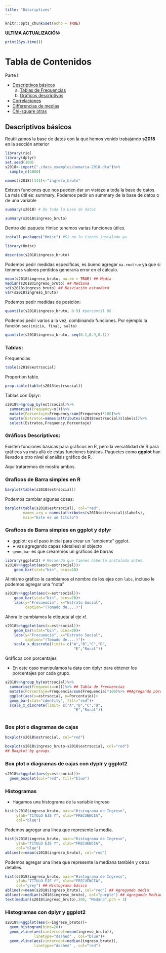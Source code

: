 ```yaml
---
title: "Descriptives"
---
```


```r
knitr::opts_chunk$set(echo = TRUE)
```

**ULTIMA ACTUALIZACIÓN:**

```r
print(Sys.time())
```


# Tabla de Contenidos

Parte I: 

- [Descriptivos básicos](#T1)
    a) [Tablas de Frequencias](#T1.1)
    b) [Gráficos descriptivos](#T1.2)
- [Correlaciones](#T2)
- [Differencias de medias](#T3)
- [Chi-square otras](#T3)
  

## Descriptivos básicos  <a name="T1"></a>

Reutilizamos la base de datos con la que hemos venido trabajando **s2018** en la sección anterior

```r
library(rio)
library(dplyr)
set.seed(100)
s2018<-import("./data_examples/sumaria-2018.dta")%>%
  sample_n(1000)
```

```r
names(s2018)[141]<-"ingreso_bruto"
```

Existen funciones que nos pueden dar un vistazo a toda la base de datos. La más útil es: summary. Podemos pedir un summary de la base de datos o de una variable

```r
summary(s2018) # De toda la base de datos
```

```r
summary(s2018$ingreso_bruto)
```

Dentro del paquete Hmisc tenemos varias funciones útiles. 

```r
install.packages("Hmisc") #Si no lo tienes instalado ya. 
```

```r
library(Hmisc)
```

```r
describe(s2018$ingreso_bruto)
```

Podemos pedir medidas especifícas, es bueno agregar ```na.rm=true``` ya que si tenemos valores perdidos generaría error en el cálculo. 

```r
mean(s2018$ingreso_bruto, na.rm = TRUE) ## Media
median(s2018$ingreso_bruto) ## Mediana
sd(s2018$ingreso_bruto) ## Desviación estandard
var(s2018$ingreso_bruto)
```

Podemos pedir medidas de posición:

```r
quantile(s2018$ingreso_bruto, 0.9) #percentil 90
```

Podemos pedir varios a la vez, combinando funciones. Por ejemplo la función ```seq(inicio, final, salto)``` 

```r
quantile(s2018$ingreso_bruto, seq(0.1,0.9,0.1))
```

### Tablas: <a name="T1.1"></a> 

Frequencias.

```r
table(s2018$estrsocial)
```

Proportion table. 

```r
prop.table(table(s2018$estrsocial))
```

Tablas con Dplyr:


```r
s2018%>%group_by(estrsocial)%>%
  summarise(Frequency=n())%>%
  mutate(Porcentaje=Frequency/sum(Frequency)*100)%>%
  mutate(Estratos=names(attributes(s2018$estrsocial)$labels))%>%
  select(Estratos,Frequency,Porcentaje)
```




### Gráficos Descriptivos: <a name="T1.1"></a>

Existen funciones básicas para gráficos en R, pero la versatilidad de R para gráficos va más allá de estas funciones básicas. Paquetes como **ggplot** han llevado a otro nivel el análisis gráfico de R. 

Aquí trataremos de mostra ambos. 

### Graficos de Barra simples en R 

```r
barplot(table(s2018$estrsocial))
```

Podemos cambiar algunas cosas:

```r
barplot(table(s2018$estrsocial), col="red",
        names.arg = names(attributes(s2018$estrsocial)$labels), 
        main="Este es un título")
```

### Graficos de Barra simples en **ggplot** y **dplyr**

- ggplot: es el paso inicial para crear un "ambiente" ggplot.
- **+** vas agregando capas (detalles) al objecto
- ```geom_bar``` es que crearemos un gráficos de barras

```r
library(ggplot2) # Recuerda que tienes haberlo instalado antes. 
s2018%>%ggplot(aes(x=estrsocial))+
    geom_bar(stat="bin", bins=20)
```

Al mismo gráfico le cambiamos el nombre de los ejes con ```labs```, incluso le podemos agregar una "nota" 

```r
s2018%>%ggplot(aes(x=estrsocial))+
    geom_bar(stat="bin", bins=20)+
    labs(y="Frecuencia", x="Estrato Social",
         caption="(Tomado de....)")
```

Ahora le cambiamos la etiqueta al eje x!.

```r
s2018%>%ggplot(aes(x=estrsocial))+
    geom_bar(stat="bin", bins=20)+
    labs(y="Frecuencia", x="Estrato Social",
         caption="(Tomado de....)")+
    scale_x_discrete(limit= c("A","B","C","D",
                               "E","Rural"))
```

Gráficos con porcentajes

- En este caso manipulamos la data con dplyr para obtener los porcentajes por cada grupo. 
```r
s2018%>%group_by(estrsocial)%>%
  summarise(Frequencia=n())%>% ## Tabla de frecuencias 
  mutate(Porcentaje=Frequencia/sum(Frequencia)*100)%>% ##Agregando porcentajes
  ggplot(aes(x=estrsocial, y=Porcentaje))+
  geom_bar(stat="identity", fill="red")+
  scale_x_discrete(limit= c("A","B","C","D",
                               "E","Rural"))
  
```

### Box plot o diagramas de cajas

```r
boxplot(s2018$estrsocial, col="red")
```

```r
boxplot(s2018$ingreso_bruto~s2018$estrsocial, col="red")
## Boxplot by groups 
```

### Box plot o diagramas de cajas con **dyplr** y **ggplot2**

```r
s2018%>%ggplot(aes(y=estrsocial))+
  geom_boxplot(col="red", fill="blue")
```

### Histogramas 

- Hagamos una histograma de la variable ingreso

```r
hist(s2018$ingreso_bruto, main="Histograma de Ingreso",
     ylab="TITULO EJE Y", xlab="FRECUENCIA",
     col="blue")
```

Podemos agregar una línea que represente la media.

```r
hist(s2018$ingreso_bruto, main="Histograma de Ingreso",
     ylab="TITULO EJE Y", xlab="FRECUENCIA",
     col="blue")
abline(v=mean(s2018$ingreso_bruto), col="red")
```

Podemos agregar una línea que represente la mediana también y otros detalles. 

```r
hist(s2018$ingreso_bruto, main="Histograma de Ingreso",
     ylab="TITULO EJE Y", xlab="FRECUENCIA",
     col="grey") ## Histograma básico 
abline(v=mean(s2018$ingreso_bruto), col="red") ## Agregando media
abline(v=median(s2018$ingreso_bruto), col="purple") ## Agregando Mediana
text(median(s2018$ingreso_bruto),300, "Medana",pch = 3)
```

### Histogramas con **dplyr** y **ggplot2**

```r
s2018%>%ggplot(aes(x=ingreso_bruto))+
  geom_histogram(bins=20)+
  geom_vline(aes(xintercept=mean(ingreso_bruto)),
             linetype="dashed" , col="blue")+
  geom_vline(aes(xintercept=median(ingreso_bruto)),
             linetype="dashed" , col="red")
```

